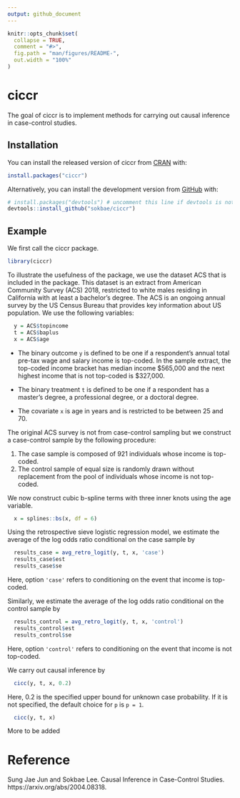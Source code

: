 ```yaml
---
output: github_document
---
```


<!-- README.md is generated from README.Rmd. Please edit that file -->

```r
knitr::opts_chunk$set(
  collapse = TRUE,
  comment = "#>",
  fig.path = "man/figures/README-",
  out.width = "100%"
)
```

# ciccr

<!-- badges: start -->
<!-- badges: end -->

The goal of ciccr is to implement methods for carrying out causal inference in case-control studies.

## Installation

You can install the released version of ciccr from [CRAN](https://CRAN.R-project.org) with:

``` r
install.packages("ciccr")
```

Alternatively, you can install the development version from [GitHub](https://github.com/) with:

``` r
# install.packages("devtools") # uncomment this line if devtools is not installed yet 
devtools::install_github("sokbae/ciccr")
```
## Example

We first call the ciccr package.

```r
library(ciccr)
```

To illustrate the usefulness of the package, we use the dataset ACS that is included in the package. This dataset is an extract from American Community Survey (ACS) 2018, restricted to white males residing in California with at least a bachelor's degree. The ACS is an ongoing annual survey by the US Census Bureau that provides key information about US population. We use the following variables:  

```r
  y = ACS$topincome
  t = ACS$baplus
  x = ACS$age
```

- The binary outcome `y` is defined to be one if a respondent's annual total pre-tax wage and salary income is top-coded. In the sample extract, the top-coded income bracket has median income $565,000 and the next highest income that is not top-coded is $327,000.   

- The binary treatment `t` is defined to be one if a respondent has a master's degree, a professional degree, or  a doctoral degree.

- The covariate `x` is age in years and is restricted to be between 25 and 70.

The original ACS survey is not from case-control sampling but we construct a case-control sample by the following procedure: 

1. The case sample is composed of 921 individuals whose income is top-coded.
2. The control sample of equal size is randomly drawn without replacement from the pool of individuals whose income is not top-coded. 

We now construct cubic b-spline terms with three inner knots using the age variable.

```r
  x = splines::bs(x, df = 6)
```
 
Using the retrospective sieve logistic regression model, we estimate the average of the log odds ratio conditional on the case sample by

```r
  results_case = avg_retro_logit(y, t, x, 'case')
  results_case$est
  results_case$se
```

Here, option `'case'` refers to conditioning on the event that income is top-coded. 

Similarly, we estimate the average of the log odds ratio conditional on the control sample by

```r
  results_control = avg_retro_logit(y, t, x, 'control')
  results_control$est
  results_control$se
```

Here, option `'control'` refers to conditioning on the event that income is not top-coded. 

We carry out causal inference by

```r
  cicc(y, t, x, 0.2)
```

Here, 0.2 is the specified upper bound for unknown case probability. If it is not specified, the default choice for `p` is `p = 1`.

```r
  cicc(y, t, x)
```

More to be added

# Reference

Sung Jae Jun and Sokbae Lee. Causal Inference in Case-Control Studies. 
https://arxiv.org/abs/2004.08318.

